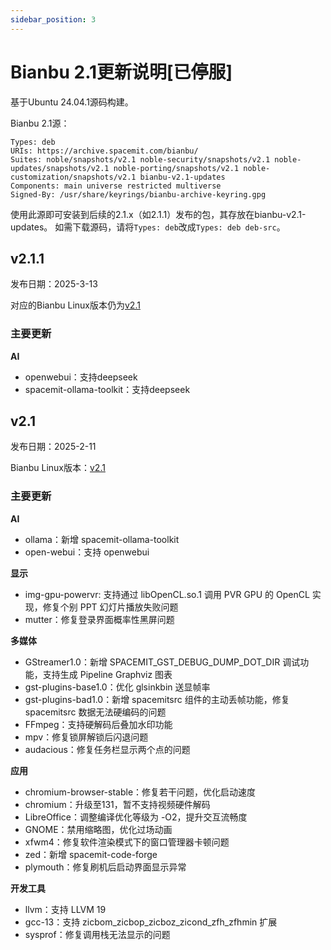 ```yaml
---
sidebar_position: 3
---
```


# Bianbu 2.1更新说明[已停服]

基于Ubuntu 24.04.1源码构建。

Bianbu 2.1源：

```
Types: deb
URIs: https://archive.spacemit.com/bianbu/
Suites: noble/snapshots/v2.1 noble-security/snapshots/v2.1 noble-updates/snapshots/v2.1 noble-porting/snapshots/v2.1 noble-customization/snapshots/v2.1 bianbu-v2.1-updates
Components: main universe restricted multiverse
Signed-By: /usr/share/keyrings/bianbu-archive-keyring.gpg
```

使用此源即可安装到后续的2.1.x（如2.1.1）发布的包，其存放在bianbu-v2.1-updates。
如需下载源码，请将`Types: deb`改成`Types: deb deb-src`。

## v2.1.1

发布日期：2025-3-13

对应的Bianbu Linux版本仍为[v2.1](https://bianbu-linux.spacemit.com/release_notes/bl-v2.1.y#v21%E6%9B%B4%E6%96%B0%E8%AF%B4%E6%98%8E)

### 主要更新

**AI**

- openwebui：支持deepseek
- spacemit-ollama-toolkit：支持deepseek

## v2.1

发布日期：2025-2-11

Bianbu Linux版本：[v2.1](https://bianbu-linux.spacemit.com/release_notes/bl-v2.1.y#v21%E6%9B%B4%E6%96%B0%E8%AF%B4%E6%98%8E)

### 主要更新

**AI**

- ollama：新增 spacemit-ollama-toolkit
- open-webui：支持 openwebui

**显示**

- img-gpu-powervr: 支持通过 libOpenCL.so.1 调用 PVR GPU 的 OpenCL 实现，修复个别 PPT 幻灯片播放失败问题
- mutter：修复登录界面概率性黑屏问题

**多媒体**

- GStreamer1.0：新增 SPACEMIT_GST_DEBUG_DUMP_DOT_DIR 调试功能，支持生成 Pipeline Graphviz 图表
- gst-plugins-base1.0：优化 glsinkbin 送显帧率
- gst-plugins-bad1.0：新增 spacemitsrc 组件的主动丢帧功能，修复 spacemitsrc 数据无法硬编码的问题
- FFmpeg：支持硬解码后叠加水印功能
- mpv：修复锁屏解锁后闪退问题
- audacious：修复任务栏显示两个点的问题

**应用**

- chromium-browser-stable：修复若干问题，优化启动速度
- chromium：升级至131，暂不支持视频硬件解码
- LibreOffice：调整编译优化等级为 -O2，提升交互流畅度
- GNOME：禁用缩略图，优化过场动画
- xfwm4：修复软件渲染模式下的窗口管理器卡顿问题
- zed：新增 spacemit-code-forge
- plymouth：修复刷机后启动界面显示异常

**开发工具**

- llvm：支持 LLVM 19
- gcc-13：支持 zicbom_zicbop_zicboz_zicond_zfh_zfhmin 扩展
- sysprof：修复调用栈无法显示的问题
